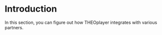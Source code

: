 # Introduction

In this section, you can figure out how THEOplayer integrates with various partners.


<DocCardList />
